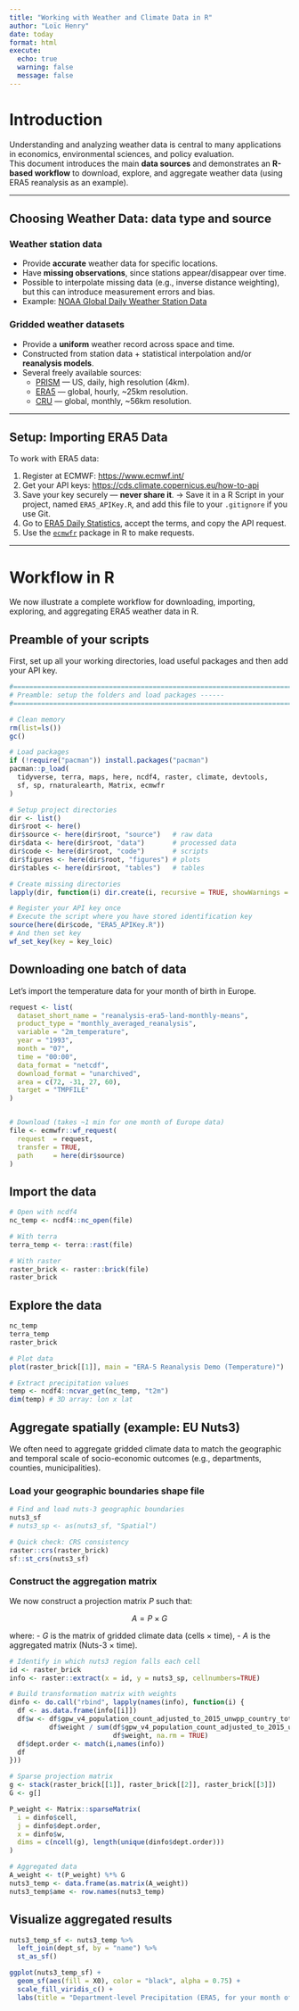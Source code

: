 ```yaml
---
title: "Working with Weather and Climate Data in R"
author: "Loïc Henry"
date: today
format: html
execute:
  echo: true
  warning: false
  message: false
---
```


# Introduction

Understanding and analyzing weather data is central to many applications in economics, environmental sciences, and policy evaluation.  
This document introduces the main **data sources** and demonstrates an **R-based workflow** to download, explore, and aggregate weather data (using ERA5 reanalysis as an example).

---

## Choosing Weather Data: data type and source

### Weather station data
- Provide **accurate** weather data for specific locations.  
- Have **missing observations**, since stations appear/disappear over time.  
- Possible to interpolate missing data (e.g., inverse distance weighting), but this can introduce measurement errors and bias.  
- Example: [NOAA Global Daily Weather Station Data](https://www.ncei.noaa.gov/metadata/geoportal/rest/metadata/item/gov.noaa.ncdc:C00861/html)

### Gridded weather datasets
- Provide a **uniform** weather record across space and time.  
- Constructed from station data + statistical interpolation and/or **reanalysis models**.  
- Several freely available sources:  
  - [PRISM](https://prism.oregonstate.edu/) — US, daily, high resolution (4km).  
  - [ERA5](https://cds.climate.copernicus.eu/datasets/reanalysis-era5-single-levels?tab=overview) — global, hourly, ~25km resolution.  
  - [CRU](https://crudata.uea.ac.uk/cru/data/hrg/) — global, monthly, ~56km resolution.  

---

## Setup: Importing ERA5 Data

To work with ERA5 data:

1. Register at ECMWF: <https://www.ecmwf.int/>  
2. Get your API keys: <https://cds.climate.copernicus.eu/how-to-api>  
3. Save your key securely — **never share it**. 
  -> Save it in a R Script in your project, named `ERA5_APIKey.R`, and add this file to your `.gitignore` if you use Git.
4. Go to [ERA5 Daily Statistics](https://cds.climate.copernicus.eu/datasets/derived-era5-single-levels-daily-statistics?tab=download), accept the terms, and copy the API request.  
5. Use the [`ecmwfr`](https://bluegreen-labs.github.io/ecmwfr/) package in R to make requests.  

---

# Workflow in R

We now illustrate a complete workflow for downloading, importing, exploring, and aggregating ERA5 weather data in R.

## Preamble of your scripts

First, set up all your working directories, load useful packages and then add your API key.

```r
#===============================================================================
# Preamble: setup the folders and load packages ------
#===============================================================================

# Clean memory 
rm(list=ls())
gc()

# Load packages
if (!require("pacman")) install.packages("pacman")
pacman::p_load(
  tidyverse, terra, maps, here, ncdf4, raster, climate, devtools, 
  sf, sp, rnaturalearth, Matrix, ecmwfr
)

# Setup project directories
dir <- list()
dir$root <- here()
dir$source <- here(dir$root, "source")   # raw data
dir$data <- here(dir$root, "data")       # processed data
dir$code <- here(dir$root, "code")       # scripts
dir$figures <- here(dir$root, "figures") # plots
dir$tables <- here(dir$root, "tables")   # tables

# Create missing directories
lapply(dir, function(i) dir.create(i, recursive = TRUE, showWarnings = FALSE))

# Register your API key once
# Execute the script where you have stored identification key
source(here(dir$code, "ERA5_APIKey.R"))
# And then set key
wf_set_key(key = key_loic)

```

## Downloading one batch of data
Let's import the temperature data for your month of birth in Europe.

```r
request <- list(
  dataset_short_name = "reanalysis-era5-land-monthly-means",
  product_type = "monthly_averaged_reanalysis",
  variable = "2m_temperature",
  year = "1993",
  month = "07",
  time = "00:00",
  data_format = "netcdf",
  download_format = "unarchived",
  area = c(72, -31, 27, 60),
  target = "TMPFILE"
)


# Download (takes ~1 min for one month of Europe data)
file <- ecmwfr::wf_request(
  request  = request,
  transfer = TRUE,
  path     = here(dir$source)
)

```


## Import the data
```r
# Open with ncdf4
nc_temp <- ncdf4::nc_open(file)

# With terra
terra_temp <- terra::rast(file)

# With raster
raster_brick <- raster::brick(file)
raster_brick
```

## Explore the data

```r
nc_temp
terra_temp
raster_brick

# Plot data
plot(raster_brick[[1]], main = "ERA-5 Reanalysis Demo (Temperature)")

# Extract precipitation values
temp <- ncdf4::ncvar_get(nc_temp, "t2m")
dim(temp) # 3D array: lon x lat 
```

## Aggregate spatially (example: EU Nuts3)

We often need to aggregate gridded climate data to match the geographic and temporal scale of socio-economic outcomes (e.g., departments, counties, municipalities).

### Load your geographic boundaries shape file

```r

# Find and load nuts-3 geographic boundaries
nuts3_sf
# nuts3_sp <- as(nuts3_sf, "Spatial")

# Quick check: CRS consistency
raster::crs(raster_brick)
sf::st_crs(nuts3_sf)

```


### Construct the aggregation matrix

We now construct a projection matrix $P$ such that:

$$ A = P \times G $$

where:
- $G$ is the matrix of gridded climate data (cells × time),
- $A$ is the aggregated matrix (Nuts-3 × time).

```r

# Identify in which nuts3 region falls each cell
id <- raster_brick
info <- raster::extract(x = id, y = nuts3_sp, cellnumbers=TRUE)

# Build transformation matrix with weights
dinfo <- do.call("rbind", lapply(names(info), function(i) {
  df <- as.data.frame(info[[i]])
  df$w <- df$gpw_v4_population_count_adjusted_to_2015_unwpp_country_totals_rev11_2020_2pt5_min *
          df$weight / sum(df$gpw_v4_population_count_adjusted_to_2015_unwpp_country_totals_rev11_2020_2pt5_min *
                          df$weight, na.rm = TRUE)
  df$dept.order <- match(i,names(info))
  df
}))

# Sparse projection matrix
g <- stack(raster_brick[[1]], raster_brick[[2]], raster_brick[[3]])
G <- g[]  

P_weight <- Matrix::sparseMatrix(
  i = dinfo$cell,
  j = dinfo$dept.order,
  x = dinfo$w,
  dims = c(ncell(g), length(unique(dinfo$dept.order)))
)

# Aggregated data
A_weight <- t(P_weight) %*% G
nuts3_temp <- data.frame(as.matrix(A_weight))
nuts3_temp$ame <- row.names(nuts3_temp)
```

## Visualize aggregated results

```r

nuts3_temp_sf <- nuts3_temp %>%
  left_join(dept_sf, by = "name") %>% 
  st_as_sf()

ggplot(nuts3_temp_sf) +
  geom_sf(aes(fill = X0), color = "black", alpha = 0.75) +
  scale_fill_viridis_c() +
  labs(title = "Department-level Precipitation (ERA5, for your month of birth)")

```



